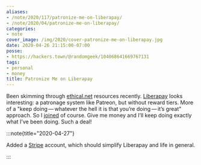 ```yaml
---
aliases:
- /note/2020/117/patronize-me-on-liberapay/
- /note/2020/04/patronize-me-on-liberapay/
categories:
- note
cover_image: /img/2020/cover-patronize-me-on-liberapay.jpg
date: 2020-04-26 21:15:00-07:00
posse:
- https://hackers.town/@randomgeek/104068641669767131
tags:
- personal
- money
title: Patronize Me on Liberapay
---
```


Been skimming through [ethical.net](https://ethical.net) resources
recently. [Liberapay](https://en.liberapay.com/) looks interesting: a
patronage system like Patreon, but without reward tiers. More of a "keep
doing — whatever the hell it is that you’re doing — it’s great"
approach. So I [joined](https://en.liberapay.com/randomgeek/) of course.
Give me money and I’ll keep doing exactly what I’ve been doing. Such a
deal!

:::note{title="2020-04-27"}

Added a [Stripe](https://stripe.com/) account, which should simplify Liberapay and life in general.

:::
